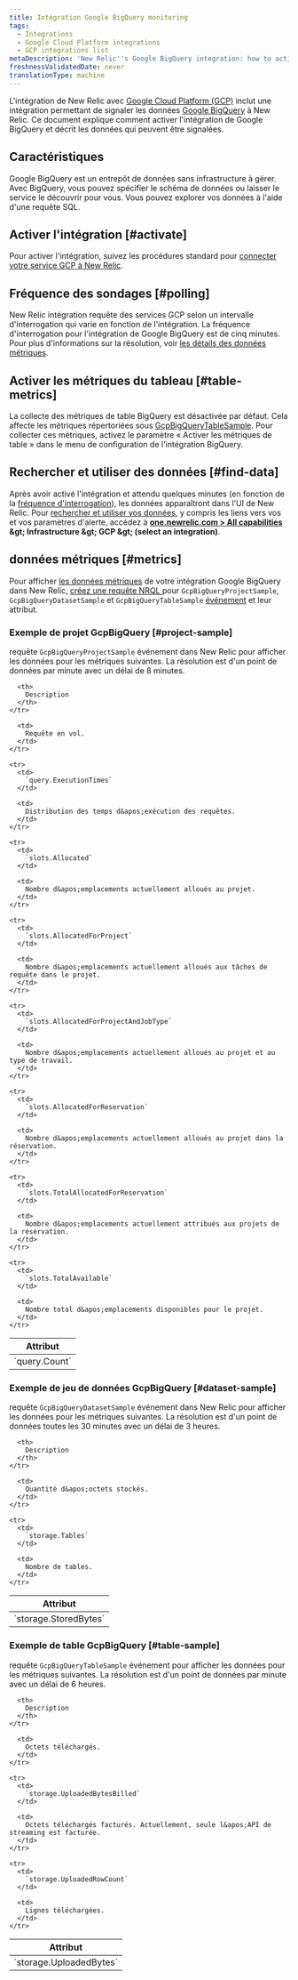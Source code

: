 ```yaml
---
title: Intégration Google BigQuery monitoring
tags:
  - Integrations
  - Google Cloud Platform integrations
  - GCP integrations list
metaDescription: 'New Relic''s Google BigQuery integration: how to activate it and what data it reports.'
freshnessValidatedDate: never
translationType: machine
---
```


L&apos;intégration de New Relic avec [Google Cloud Platform (GCP)](https://cloud.google.com/) inclut une intégration permettant de signaler les données [Google BigQuery](https://cloud.google.com/bigquery/) à New Relic. Ce document explique comment activer l&apos;intégration de Google BigQuery et décrit les données qui peuvent être signalées.

## Caractéristiques

Google BigQuery est un entrepôt de données sans infrastructure à gérer. Avec BigQuery, vous pouvez spécifier le schéma de données ou laisser le service le découvrir pour vous. Vous pouvez explorer vos données à l&apos;aide d&apos;une requête SQL.

## Activer l&apos;intégration [#activate]

Pour activer l&apos;intégration, suivez les procédures standard pour [connecter votre service GCP à New Relic](/docs/connect-google-cloud-platform-services-infrastructure).

## Fréquence des sondages [#polling]

New Relic intégration requête des services GCP selon un intervalle d&apos;interrogation qui varie en fonction de l&apos;intégration. La fréquence d&apos;interrogation pour l&apos;intégration de Google BigQuery est de cinq minutes. Pour plus d&apos;informations sur la résolution, voir [les détails des données métriques](#metrics).

## Activer les métriques du tableau [#table-metrics]

La collecte des métriques de table BigQuery est désactivée par défaut. Cela affecte les métriques répertoriées sous [GcpBigQueryTableSample](#table-sample). Pour collecter ces métriques, activez le paramètre « Activer les métriques de table » dans le menu de configuration de l&apos;intégration BigQuery.

## Rechercher et utiliser des données [#find-data]

Après avoir activé l&apos;intégration et attendu quelques minutes (en fonction de la [fréquence d&apos;interrogation](#polling)), les données apparaîtront dans l&apos;UI de New Relic. Pour [rechercher et utiliser vos données](/docs/infrastructure/integrations/find-use-infrastructure-integration-data), y compris les liens vers vos <InlinePopover type="dashboards" />et vos paramètres d&apos;alerte, accédez à <DNT>**[one.newrelic.com &gt; All capabilities](https://one.newrelic.com/all-capabilities) &amp;gt; Infrastructure &amp;gt; GCP &amp;gt; (select an integration)**</DNT>.

## données métriques [#metrics]

Pour afficher [les données métriques](/docs/telemetry-data-platform/understand-data/new-relic-data-types/#metrics) de votre intégration Google BigQuery dans New Relic, [créez une requête NRQL ](/docs/integrations/new-relic-integrations/getting-started/use-integration-data-new-relic-insights#nrql)pour `GcpBigQueryProjectSample`, `GcpBigQueryDatasetSample` et `GcpBigQueryTableSample` [événement](/docs/using-new-relic/welcome-new-relic/getting-started/glossary#event) et leur attribut.

### Exemple de projet GcpBigQuery [#project-sample]

requête `GcpBigQueryProjectSample` événement dans New Relic pour afficher les données pour les métriques suivantes. La résolution est d&apos;un point de données par minute avec un délai de 8 minutes.

<table>
  <thead>
    <tr>
      <th style={{ width: "300px" }}>
        Attribut
      </th>

      <th>
        Description
      </th>
    </tr>
  </thead>

  <tbody>
    <tr>
      <td>
        `query.Count`
      </td>

      <td>
        Requête en vol.
      </td>
    </tr>

    <tr>
      <td>
        `query.ExecutionTimes`
      </td>

      <td>
        Distribution des temps d&apos;exécution des requêtes.
      </td>
    </tr>

    <tr>
      <td>
        `slots.Allocated`
      </td>

      <td>
        Nombre d&apos;emplacements actuellement alloués au projet.
      </td>
    </tr>

    <tr>
      <td>
        `slots.AllocatedForProject`
      </td>

      <td>
        Nombre d&apos;emplacements actuellement alloués aux tâches de requête dans le projet.
      </td>
    </tr>

    <tr>
      <td>
        `slots.AllocatedForProjectAndJobType`
      </td>

      <td>
        Nombre d&apos;emplacements actuellement alloués au projet et au type de travail.
      </td>
    </tr>

    <tr>
      <td>
        `slots.AllocatedForReservation`
      </td>

      <td>
        Nombre d&apos;emplacements actuellement alloués au projet dans la réservation.
      </td>
    </tr>

    <tr>
      <td>
        `slots.TotalAllocatedForReservation`
      </td>

      <td>
        Nombre d&apos;emplacements actuellement attribués aux projets de la réservation.
      </td>
    </tr>

    <tr>
      <td>
        `slots.TotalAvailable`
      </td>

      <td>
        Nombre total d&apos;emplacements disponibles pour le projet.
      </td>
    </tr>
  </tbody>
</table>

### Exemple de jeu de données GcpBigQuery [#dataset-sample]

requête `GcpBigQueryDatasetSample` événement dans New Relic pour afficher les données pour les métriques suivantes. La résolution est d&apos;un point de données toutes les 30 minutes avec un délai de 3 heures.

<table>
  <thead>
    <tr>
      <th style={{ width: "300px" }}>
        Attribut
      </th>

      <th>
        Description
      </th>
    </tr>
  </thead>

  <tbody>
    <tr>
      <td>
        `storage.StoredBytes`
      </td>

      <td>
        Quantité d&apos;octets stockés.
      </td>
    </tr>

    <tr>
      <td>
        `storage.Tables`
      </td>

      <td>
        Nombre de tables.
      </td>
    </tr>
  </tbody>
</table>

### Exemple de table GcpBigQuery [#table-sample]

requête `GcpBigQueryTableSample` événement pour afficher les données pour les métriques suivantes. La résolution est d&apos;un point de données par minute avec un délai de 6 heures.

<table>
  <thead>
    <tr>
      <th style={{ width: "300px" }}>
        Attribut
      </th>

      <th>
        Description
      </th>
    </tr>
  </thead>

  <tbody>
    <tr>
      <td>
        `storage.UploadedBytes`
      </td>

      <td>
        Octets téléchargés.
      </td>
    </tr>

    <tr>
      <td>
        `storage.UploadedBytesBilled`
      </td>

      <td>
        Octets téléchargés facturés. Actuellement, seule l&apos;API de streaming est facturée.
      </td>
    </tr>

    <tr>
      <td>
        `storage.UploadedRowCount`
      </td>

      <td>
        Lignes téléchargées.
      </td>
    </tr>
  </tbody>
</table>
